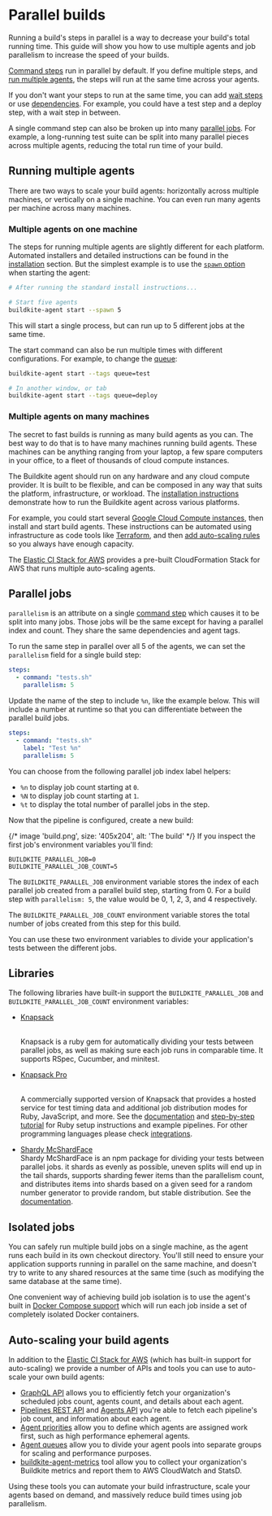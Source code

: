 # Parallel builds

Running a build's steps in parallel is a way to decrease your build's total running time. This guide will show you how to use multiple agents and job parallelism to increase the speed of your builds.

[Command steps](/docs/pipelines/command-step) run in parallel by default. If you define multiple steps, and [run multiple agents](#running-multiple-agents), the steps will run at the same time across your agents.

If you don't want your steps to run at the same time, you can add [wait steps](/docs/pipelines/wait-step) or use [dependencies](/docs/pipelines/dependencies). For example, you could have a test step and a deploy step, with a wait step in between.

A single command step can also be broken up into many [parallel jobs](#parallel-jobs). For example, a long-running test suite can be split into many parallel pieces across multiple agents, reducing the total run time of your build.

## Running multiple agents

There are two ways to scale your build agents: horizontally across multiple machines, or vertically on a single machine. You can even run many agents per machine across many machines.

### Multiple agents on one machine

The steps for running multiple agents are slightly different for each platform. Automated installers and detailed instructions can be found in the [installation](/docs/agent/v3/installation) section. But the simplest example is to use the [`spawn` option](/docs/agent/v3/cli-start#spawn) when starting the agent:

```bash
# After running the standard install instructions...

# Start five agents
buildkite-agent start --spawn 5
```

This will start a single process, but can run up to 5 different jobs at the same time.

The start command can also be run multiple times with different configurations. For example, to change the [queue](/docs/agent/v3/queues):

```bash
buildkite-agent start --tags queue=test

# In another window, or tab
buildkite-agent start --tags queue=deploy
```

### Multiple agents on many machines

The secret to fast builds is running as many build agents as you can. The best way to do that is to have many machines running build agents. These machines can be anything ranging from your laptop, a few spare computers in your office, to a fleet of thousands of cloud compute instances.

The Buildkite agent should run on any hardware and any cloud compute provider. It is built to be flexible, and can be composed in any way that suits the platform, infrastructure, or workload. The [installation instructions](/docs/agent/v3/installation) demonstrate how to run the Buildkite agent across various platforms.

For example, you could start several [Google Cloud Compute instances](/docs/agent/v3/gcloud#running-the-agent-on-google-compute-engine), then install and start build agents. These instructions can be automated using infrastructure as code tools like [Terraform](https://www.terraform.io), and then [add auto-scaling rules](#auto-scaling-your-build-agents) so you always have enough capacity.

The [Elastic CI Stack for AWS](/docs/quickstart/elastic-ci-stack-aws) provides a pre-built CloudFormation Stack for AWS that runs multiple auto-scaling agents.

## Parallel jobs

`parallelism` is an attribute on a single [command step](/docs/pipelines/command-step) which causes it to be split into many jobs. Those jobs will be the same except for having a parallel index and count. They share the same dependencies and agent tags.

To run the same step in parallel over all 5 of the agents, we can set the `parallelism` field for a single build step:

```yaml
steps:
  - command: "tests.sh"
    parallelism: 5
```

Update the name of the step to include `%n`, like the example below. This will include a number at runtime so that you can differentiate between the parallel build jobs.

```yaml
steps:
  - command: "tests.sh"
    label: "Test %n"
    parallelism: 5
```

You can choose from the following parallel job index label helpers:

- `%n` to display job count starting at `0`.
- `%N` to display job count starting at `1`.
- `%t` to display the total number of parallel jobs in the step.

Now that the pipeline is configured, create a new build:

{/* image 'build.png', size: '405x204', alt: 'The build' */}
If you inspect the first job's environment variables you'll find:

```
BUILDKITE_PARALLEL_JOB=0
BUILDKITE_PARALLEL_JOB_COUNT=5
```

The `BUILDKITE_PARALLEL_JOB` environment variable stores the index of each parallel job created from a parallel build step, starting from 0. For a build step with `parallelism: 5`, the value would be 0, 1, 2, 3, and 4 respectively.

The `BUILDKITE_PARALLEL_JOB_COUNT` environment variable stores the total number of jobs created from this step for this build.

You can use these two environment variables to divide your application's tests between the different jobs.

## Libraries

The following libraries have built-in support the `BUILDKITE_PARALLEL_JOB` and `BUILDKITE_PARALLEL_JOB_COUNT` environment variables:

- [Knapsack](https://github.com/ArturT/knapsack)

  <br />
  Knapsack is a ruby gem for automatically dividing your tests between parallel jobs,
  as well as making sure each job runs in comparable time. It supports RSpec, Cucumber,
  and minitest.

- [Knapsack Pro](https://knapsackpro.com/?utm_source=buildkite&utm_medium=docs&utm_campaign=buildkite-parallel-builds)

  <br />A commercially supported version of Knapsack that provides a hosted
  service for test timing data and additional job distribution modes for Ruby,
  JavaScript, and more. See the
  [documentation](https://github.com/KnapsackPro/knapsack_pro-ruby#info-for-buildkitecom-users)
  and [step-by-step
  tutorial](http://docs.knapsackpro.com/2017/auto-balancing-7-hours-tests-between-100-parallel-jobs-on-ci-buildkite-example)
  for Ruby setup instructions and example pipelines. For other programming
  languages please check
  [integrations](https://docs.knapsackpro.com/integration/).

- [Shardy McShardFace](https://www.npmjs.com/package/shardy-mc-shard-face)
  <br />
  Shardy McShardFace is an npm package for dividing your tests between parallel jobs.
  it shards as evenly as possible, uneven splits will end up in the tail shards,
  supports sharding fewer items than the parallelism count, and distributes items
  into shards based on a given seed for a random number generator to provide random,
  but stable distribution. See the [documentation](https://github.com/joscha/ShardyMcShardFace#readme).

## Isolated jobs

You can safely run multiple build jobs on a single machine, as the agent runs each build in its own checkout directory. You'll still need to ensure your application supports running in parallel on the same machine, and doesn't try to write to any shared resources at the same time (such as modifying the same database at the same time).

One convenient way of achieving build job isolation is to use the agent's built in [Docker Compose support](docker-containerized-builds) which will run each job inside a set of completely isolated Docker containers.

## Auto-scaling your build agents

In addition to the [Elastic CI Stack for AWS](/docs/quickstart/elastic-ci-stack-aws) (which has built-in support for auto-scaling) we provide a number of APIs and tools you can use to auto-scale your own build agents:

- [GraphQL API](/docs/apis/graphql-api) allows you to efficiently fetch your organization's scheduled jobs count, agents count, and details about each agent.
- [Pipelines REST API](/docs/apis/rest-api/pipelines) and [Agents API](/docs/apis/rest-api/agents) you're able to fetch each pipeline's job count, and information about each agent.
- [Agent priorities](/docs/agent/v3/prioritization) allow you to define which agents are assigned work first, such as high performance ephemeral agents.
- [Agent queues](/docs/agent/v3/queues) allow you to divide your agent pools into separate groups for scaling and performance purposes.
- [buildkite-agent-metrics](https://github.com/buildkite/buildkite-agent-metrics) tool allow you to collect your organization's Buildkite metrics and report them to AWS CloudWatch and StatsD.

Using these tools you can automate your build infrastructure, scale your agents based on demand, and massively reduce build times using job parallelism.

